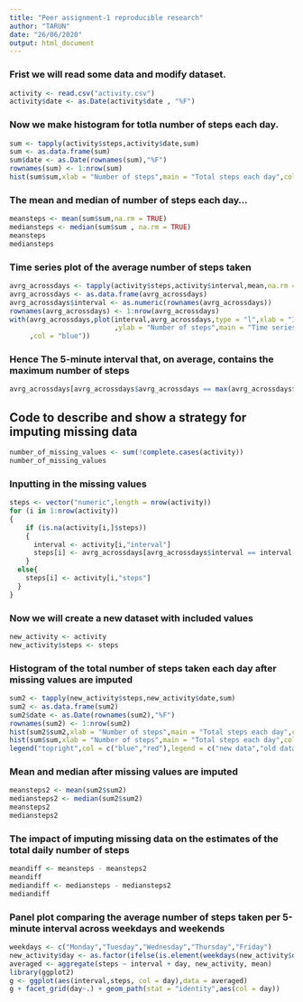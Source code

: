 ```yaml
---
title: "Peer assignment-1 reproducible research"
author: "TARUN"
date: "26/06/2020"
output: html_document
---
```

### Frist we will read some data and modify dataset.  

```r
activity <- read.csv("activity.csv")
activity$date <- as.Date(activity$date , "%F")
```

### Now we make histogram for totla number of steps each day.
```r
sum <- tapply(activity$steps,activity$date,sum)
sum <- as.data.frame(sum)
sum$date <- as.Date(rownames(sum),"%F")
rownames(sum) <- 1:nrow(sum)
hist(sum$sum,xlab = "Number of steps",main = "Total steps each day",col = "red")  
```

### The mean and median of number of steps each day...
```r
meansteps <- mean(sum$sum,na.rm = TRUE)
mediansteps <- median(sum$sum , na.rm = TRUE)
meansteps
mediansteps
```

### Time series plot of the average number of steps taken
```r
avrg_acrossdays <- tapply(activity$steps,activity$interval,mean,na.rm = TRUE)
avrg_acrossdays <- as.data.frame(avrg_acrossdays)
avrg_acrossdays$interval <- as.numeric(rownames(avrg_acrossdays))
rownames(avrg_acrossdays) <- 1:nrow(avrg_acrossdays)
with(avrg_acrossdays,plot(interval,avrg_acrossdays,type = "l",xlab = "Interval"
                          ,ylab = "Number of steps",main = "Time series plot"
     ,col = "blue"))
```

### Hence The 5-minute interval that, on average, contains the maximum number of steps
```r
avrg_acrossdays[avrg_acrossdays$avrg_acrossdays == max(avrg_acrossdays$avrg_acrossdays),"interval"]
```

## Code to describe and show a strategy for imputing missing data  
```r
number_of_missing_values <- sum(!complete.cases(activity))
number_of_missing_values
```

### Inputting in the missing values
```r
steps <- vector("numeric",length = nrow(activity))
for (i in 1:nrow(activity))
{
    if (is.na(activity[i,]$steps))
    {
      interval <- activity[i,"interval"]
      steps[i] <- avrg_acrossdays[avrg_acrossdays$interval == interval,"avrg_acrossdays"]
    }
  else{
    steps[i] <- activity[i,"steps"]
  }
}
```

### Now we will create a new dataset with included values
```r
new_activity <- activity
new_activity$steps <- steps
```

### Histogram of the total number of steps taken each day after missing values are imputed
```r
sum2 <- tapply(new_activity$steps,new_activity$date,sum)
sum2 <- as.data.frame(sum2)
sum2$date <- as.Date(rownames(sum2),"%F")
rownames(sum2) <- 1:nrow(sum2)
hist(sum2$sum2,xlab = "Number of steps",main = "Total steps each day",col = "blue")
hist(sum$sum,xlab = "Number of steps",main = "Total steps each day",col = "red",add = T)
legend("topright",col = c("blue","red"),legend = c("new data","old data"),pch = 19)
```

### Mean and median after missing values are imputed
```r
meansteps2 <- mean(sum2$sum2)
mediansteps2 <- median(sum2$sum2)
meansteps2
mediansteps2
```

### The impact of imputing missing data on the estimates of the total daily number of steps
```r
meandiff <- meansteps - meansteps2
meandiff
mediandiff <- mediansteps - mediansteps2
mediandiff
```

### Panel plot comparing the average number of steps taken per 5-minute interval across weekdays and weekends
```r
weekdays <- c("Monday","Tuesday","Wednesday","Thursday","Friday")
new_activity$day <- as.factor(ifelse(is.element(weekdays(new_activity$date),weekdays),"weekday","weekend"))
averaged <- aggregate(steps ~ interval + day, new_activity, mean)
library(ggplot2)
g <- ggplot(aes(interval,steps, col = day),data = averaged)
g + facet_grid(day~.) + geom_path(stat = "identity",aes(col = day))
```